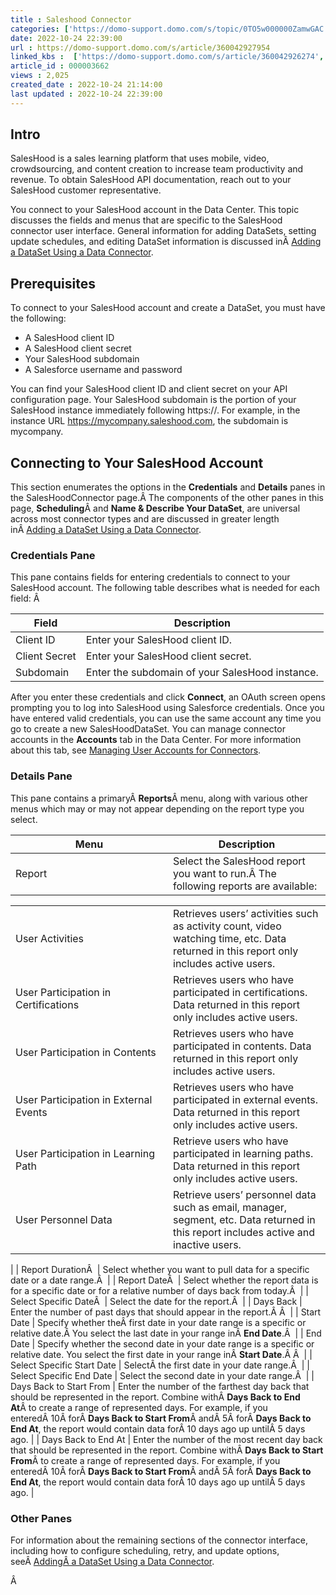 ```yaml
---
title : Saleshood Connector
categories: ['https://domo-support.domo.com/s/topic/0TO5w000000ZamwGAC']
date: 2022-10-24 22:39:00
url : https://domo-support.domo.com/s/article/360042927954
linked_kbs :  ['https://domo-support.domo.com/s/article/360042926274', 'https://domo-support.domo.com/s/knowledge-base', 'https://domo-support.domo.com/s/article/360042925494', 'https://domo-support.domo.com/s/article/360043429953', 'https://domo-support.domo.com/s/article/360042926054', 'https://domo-support.domo.com/s/article/360042927954', 'https://domo-support.domo.com/s/article/360043429933', 'https://domo-support.domo.com/s/article/360043429693', 'https://domo-support.domo.com/s/topic/0TO5w000000ZamwGAC', 'https://domo-support.domo.com/s/article/360043429913']
article_id : 000003662
views : 2,025
created_date : 2022-10-24 21:14:00
last updated : 2022-10-24 22:39:00
---
```




Intro
-----


SalesHood is a sales learning platform that uses mobile, video, crowdsourcing, and content creation to increase team productivity and revenue. To obtain SalesHood API documentation, reach out to your SalesHood customer representative.


You connect to your SalesHood account in the Data Center. This topic discusses the fields and menus that are specific to the SalesHood connector user interface. General information for adding DataSets, setting update schedules, and editing DataSet information is discussed inÂ [Adding a DataSet Using a Data Connector](..\adding_a_dataset_using_a_connector\index.html "Adding a DataSet Using a Data Connector").


Prerequisites
-------------


To connect to your SalesHood account and create a DataSet, you must have the following:



* A SalesHood client ID
* A SalesHood client secret
* Your SalesHood subdomain
* A Salesforce username and password


You can find your SalesHood client ID and client secret on your API configuration page. Your SalesHood subdomain is the portion of your SalesHood instance immediately following https://. For example, in the instance URL [https://mycompany.saleshood.com](https://mycompany.saleshood.com "https://mycompany.saleshood.com"), the subdomain is mycompany.


Connecting to Your SalesHood Account
------------------------------------


This section enumerates the options in the **Credentials** and **Details** panes in the SalesHoodConnector page.Â The components of the other panes in this page, **Scheduling**Â and **Name & Describe Your DataSet**, are universal across most connector types and are discussed in greater length inÂ [Adding a DataSet Using a Data Connector](..\adding_a_dataset_using_a_connector\index.html "Adding a DataSet Using a Data Connector").


### Credentials Pane


This pane contains fields for entering credentials to connect to your SalesHood account. The following table describes what is needed for each field: Â 




| Field | Description |
| --- | --- |
| Client ID | Enter your SalesHood client ID. |
| Client Secret | Enter your SalesHood client secret. |
| Subdomain | Enter the subdomain of your SalesHood instance. |


After you enter these credentials and click **Connect**, an OAuth screen opens prompting you to log into SalesHood using Salesforce credentials. Once you have entered valid credentials, you can use the same account any time you go to create a new SalesHoodDataSet. You can manage connector accounts in the **Accounts** tab in the Data Center. For more information about this tab, see [Managing User Accounts for Connectors](..\managing_user_accounts_for_connectors\index.html "Managing User Accounts for Connectors").


### Details Pane


This pane contains a primaryÂ **Reports**Â menu, along with various other menus which may or may not appear depending on the report type you select.




| Menu | Description |
| --- | --- |
| Report | Select the SalesHood report you want to run.Â The following reports are available:

|  |  |
| --- | --- |
| User Activities | Retrieves users' activities such as activity count, video watching time, etc. Data returned in this report only includes active users. |
| User Participation in Certifications | Retrieves users who have participated in certifications. Data returned in this report only includes active users. |
| User Participation in Contents | Retrieves users who have participated in contents. Data returned in this report only includes active users. |
| User Participation in External Events | Retrieves users who have participated in external events. Data returned in this report only includes active users. |
| User Participation in Learning Path | Retrieve users who have participated in learning paths. Data returned in this report only includes active users. |
| User Personnel Data | Retrieve users' personnel data such as email, manager, segment, etc. Data returned in this report includes active and inactive users. |

 |
| Report DurationÂ  | Select whether you want to pull data for a specific date or a date range.Â  |
| Report DateÂ  | Select whether the report data is for a specific date or for a relative number of days back from today.Â  |
| Select Specific DateÂ  | Select the date for the report.Â  |
| Days Back | Enter the number of past days that should appear in the report.Â Â  |
| Start Date | Specify whether theÂ first date in your date range is a specific or relative date.Â You select the last date in your range inÂ **End Date**.Â  |
| End Date | Specify whether the second date in your date range is a specific or relative date. You select the first date in your range inÂ **Start Date**.Â Â  |
| Select Specific Start Date | SelectÂ the first date in your date range.Â  |
| Select Specific End Date | Select the second date in your date range.Â  |
| Days Back to Start From | Enter the number of the farthest day back that should be represented in the report. Combine withÂ **Days Back to End At**Â to create a range of represented days.
For example, if you enteredÂ 10Â forÂ **Days Back to Start From**Â andÂ 5Â forÂ **Days Back to End At**, the report would contain data forÂ 10 days ago up untilÂ 5 days ago. |
| Days Back to End At | Enter the number of the most recent day back that should be represented in the report. Combine withÂ **Days Back to Start From**Â to create a range of represented days.
For example, if you enteredÂ 10Â forÂ **Days Back to Start From**Â andÂ 5Â forÂ **Days Back to End At**, the report would contain data forÂ 10 days ago up untilÂ 5 days ago. |


### Other Panes


For information about the remaining sections of the connector interface, including how to configure scheduling, retry, and update options, seeÂ [AddingÂ a DataSet Using a Data Connector](..\adding_a_dataset_using_a_connector\index.html "Adding a DataSet Using a Data Connector").


Â